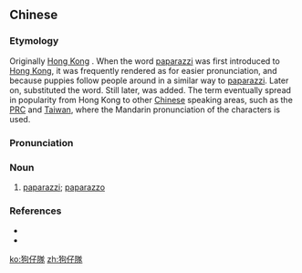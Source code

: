 {{also|狗仔队}}
==Chinese==
{{zh-forms|s=狗仔队|type=21}}

===Etymology===
Originally [[Hong Kong]] {{etyl|yue|cmn}}. When the word [[paparazzi]] was first introduced to [[Hong Kong]], it was frequently rendered as {{m|en|puppy}} for easier pronunciation, and because puppies follow people around in a similar way to [[paparazzi]]. Later on, {{zh-l|狗仔|gau2 zai2|puppy}} substituted the {{etyl|en|-}} word. Still later, {{zh-l|隊|pack}} was added. The term eventually spread in popularity from Hong Kong to other [[Chinese]] speaking areas, such as the [[PRC]] and [[Taiwan]], where the Mandarin pronunciation of the characters is used.

===Pronunciation===
{{zh-pron
|m=gǒuzǎiduì
|c=gau2 zai2 deoi6-2
|cat=n
}}

===Noun===
{{zh-noun}}

# [[paparazzi]]; [[paparazzo]]

===References===
* {{pedialite|狗仔隊|lang=cmn}}
* {{pedialite|paparazzi}}

[[ko:狗仔隊]]
[[zh:狗仔隊]]